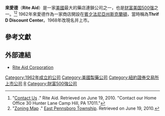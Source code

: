 {{Infobox company
|  name   = Rite Aid Corporation
|  logo   = [[Image:Rite_Aid.svg|180px]]
|  type   = [[上市公司|上市公司]]（{{nyse|RAD}}）
|  company_slogan = With us, it's personal.
|  foundation     = 1962年9月
|  location       = {{us}}[[賓夕法尼亞州|賓夕法尼亞州]]，[[東彭思博羅鎮區|東彭思博羅鎮區]]
|  locations      = 4,623（2013年3月）<ref>[http://www.riteaid.com/company/news/news_details.jsf?itemNumber=1677 Rite Aid Reports Same Store Sales for February]</ref>
|  key_people     = John Standley, <small>董事長兼[[CEO|CEO]];</small><br>Ken Martindale, <small>COO</small>;<br>Frank Vitrano, <small>CFO兼CAO</small>
|  num_employees  = 70580（2016年）
|  products       = [[藥店|藥店]]、[[製藥|製藥]]
|  industry       = [[零售|零售]]
|  revenue        = {{increase}} [[美元|US$]]307.367 億（2016財年）
|operating_income = {{increase}} [[美元|US$]]2.784 億（2016財年）
|  net_income     = {{increase}} [[美元|US$]]1.6547 億（2016財年）
|  assets         = {{decrease}} [[美元|US$]]112.77 億（2016財年）
|  equity         = {{increase}} [[美元|US$]]5.814 億（2016財年）
|  homepage       = [http://www.riteaid.com/ www.riteaid.com]
}}

'''來愛德'''（'''Rite Aid'''）是一家[[美國|美國]]最大的藥店連鎖公司之一，也是[[财富美国500强|财富美国500强]]之一。<ref>"[http://www.riteaid.com/contact_us/ Contact Us] {{Wayback|url=http://www.riteaid.com/contact_us/ |date=20130304012224 }}." Rite Aid. Retrieved on June 19, 2010. "Contact our Home Office 30 Hunter Lane Camp Hill, PA 17011."</ref><ref>"[http://www.eastpennsboro.net/_____Housing___Community___/zoning4-16-2008ai.pdf Zoning Map] {{Wayback|url=http://www.eastpennsboro.net/_____Housing___Community___/zoning4-16-2008ai.pdf |date=20100921130257 }}." [[East_Pennsboro_Township|East Pennsboro Township]]. Retrieved on June 19, 2010.</ref> 1962年來愛德作為一家商店開設在[[賓夕法尼亞州|賓夕法尼亞州]][[斯克蘭頓_(賓夕法尼亞州)|斯克蘭頓]]，當時稱為'''Thrif D Discount Center'''。1968年改現名并上市。

==參考文獻==
{{reflist}}

==外部連結==
{{Commonscat|Rite Aid|來愛德}}
* [http://www.riteaid.com Rite Aid Corporation] {{Wayback|url=http://www.riteaid.com/ |date=20220528064919 }}

{{Authority control}}
[[Category:1962年成立的公司|Category:1962年成立的公司]]
[[Category:美國製藥公司|Category:美國製藥公司]]
[[Category:紐約證券交易所上市公司|Category:紐約證券交易所上市公司]]
[[Category:美國藥局|R]]
[[Category:財富500強公司|Category:財富500強公司]]